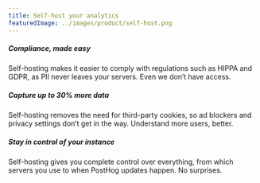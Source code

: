 ```yaml
---
title: Self-host your analytics
featuredImage: ../images/product/self-host.png
---
```


<Section
    divider={false}
    title="Host your own analytics to keep user data private and avoid relying on third-parties or their cookies."
    size="full"
    cols={3}
>
    <div>
        <h5>Compliance, made easy</h5>
        <p>
            Self-hosting makes it easier to comply with regulations such as HIPPA and GDPR, as PII never leaves your servers. Even we don’t have access.
        </p>
    </div>
    <div>
        <h5>Capture up to 30% more data</h5>
        <p>Self-hosting removes the need for third-party cookies, so ad blockers and privacy settings don’t get in the way. Understand more users, better.</p>
    </div>
    <div>
        <h5>Stay in control of your instance</h5>
        <p>Self-hosting gives you complete control over everything, from which servers you use to when PostHog updates happen. No surprises.</p>
    </div>
</Section>

<TutorialsSlider topic="feature flags" />

<Section divider={false}>
    <Quote
        imageSource="/images/customers/tiffany.png"
        size="md"
        name="Tiffany Wong"
        title="Co-founder, Pry"
        quote={`“Hosting on our infrastructure was easy and means our data is safe and shared with as few platforms as possible. This is important, as we often deal with sensitive data.”`}
    />
</Section>


